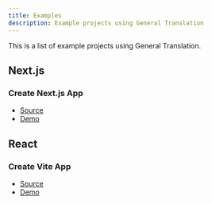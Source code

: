 ```yaml
---
title: Examples
description: Example projects using General Translation
---
```


This is a list of example projects using General Translation.

## Next.js

### Create Next.js App
- [Source](https://github.com/General-Translation/gt-libraries/tree/main/examples/next-create-app)
- [Demo](https://next-create-app-eight.vercel.app/)


## React

### Create Vite App
- [Source](https://github.com/General-Translation/gt-libraries/tree/main/examples/vite-create-app)
- [Demo](https://example-vite-create-app.vercel.app/)